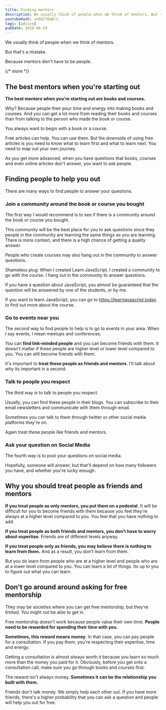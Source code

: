 ```yaml
---
title: Finding mentors
description: We usually think of people when we think of mentors. But that's a mistake, because mentors don't have to be people. They can be in other forms. Here are some ways to find mentors.
youtubeHash: vn6Qt70wBrs
tags: [advice]
pubDate: 2018-06-29
---
```


We usually think of people when we think of mentors.

But that's a mistake.

Because mentors don't have to be people.

{/* more */}

## The best mentors when you're starting out

**The best mentors when you're starting out are books and courses.**

Why? Because people their pour time and energy into making books and courses. And you can get a lot more from reading their books and courses than from talking to the person who made the book or course.

You always want to begin with a book or a course.

Free articles can help. You can use them. But the downside of using free articles is you need to know what to learn first and what to learn next. You need to map out your own journey.

As you get more advanced, when you have questions that books, courses and even online articles don't answer, you want to ask people.

## Finding people to help you out

There are many ways to find people to answer your questions.

### Join a community around the book or course you bought

The first way I would recommend is to see if there is a community around the book or course you bought.

This community will be the best place for you to ask questions since they people in the community are learning the same things as you are learning. There is more context, and there is a high chance of getting a quality answer.

People who create courses may also hang out in the community to answer questions.

Shameless plug: When I created Learn JavaScript, I created a community to go with the course. I hang out in the community to answer questions.

If you have a question about JavaScript, you almost be guaranteed that the question will be answered by one of the students, or by me.

If you want to learn JavaScript, you can go to https://learnjavascript.today to find out more about the course.

### Go to events near you

The second way to find people to help is to go to events in your area. When I say events, I mean meetups and conferences.

You can **find link-minded people** and you can become friends with them. It doesn't matter if these people are higher level or lower level compared to you. You can still become friends with them.

It's important to **treat these people as friends and mentors**. I'll talk about why its important in a second.

### Talk to people you respect

The third way is to talk to people you respect.

Usually, you can find these people in their blogs. You can subscribe to their email newsletters and communicate with them through email.

Sometimes you can talk to them through twitter or other social media platforms they're on.

Again treat these people like friends and mentors.

### Ask your question on Social Media

The fourth way is to post your questions on social media.

Hopefully, someone will answer, but that'll depend on how many followers you have, and whether you're lucky enough.

## Why you should treat people as friends and mentors

**If you treat people as only mentors, you put them on a pedestal.** It will be difficult for you to become friends with them because you feel they're always at a higher level compared to you. You feel that you have nothing to add.

**If you treat people as both friends and mentors, you don't have to worry about expertise.** Friends are of different levels anyway.

**If you treat people only as friends, you may believe there is nothing to learn from them.** And as a result, you don't learn from them.

But you do learn from people who are at a higher level and people who are at a lower level compared to you. You can learn a lot of things. Its up to you to figure out what you can learn.

## Don't go around around asking for free mentorship

They may be societies where you can get free mentorship, but they're limited. You might not be able to get in.

Free mentorship doesn't work because people value their own time. **People need to be rewarded for spending their time with you.**

**Sometimes, this reward means money**. In that case, you can pay people for a consultation. If you pay them, you're respecting their expertise, time and energy.

Getting a consultation is almost always worth it because you learn so much more than the money you paid for it. Obviously, before you get onto a consultation call, make sure you go through books and courses first.

The reward isn't always money. **Sometimes it can be the relationship you built with them.**

Friends don't talk money. We simply help each other out. If you have more friends, there's a higher probability that you can ask a question and people will help you out for free.
